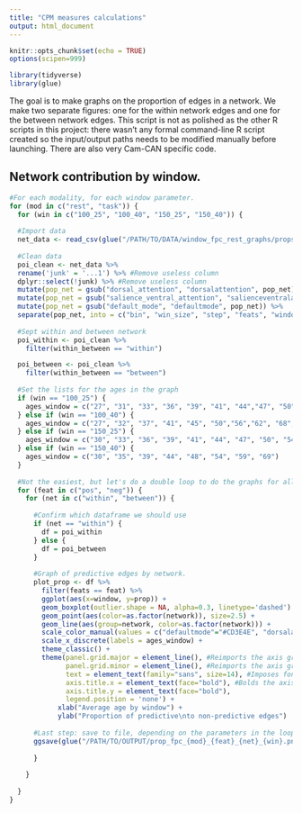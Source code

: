 ```yaml
---
title: "CPM measures calculations"
output: html_document
---
```


```r
knitr::opts_chunk$set(echo = TRUE)
options(scipen=999)
```

```r
library(tidyverse)
library(glue)
```

The goal is to make graphs on the proportion of edges in a network. We make two separate figures: one for the within network edges and one for the between network edges. This script is not as polished as the other R scripts in this project: there wasn't any formal command-line R script created so the input/output paths needs to be modified manually before launching. There are also very Cam-CAN specific code.

## Network contribution by window.

```r
#For each modality, for each window parameter.
for (mod in c("rest", "task")) {
  for (win in c("100_25", "100_40", "150_25", "150_40")) {
  
  #Import data
  net_data <- read_csv(glue("/PATH/TO/DATA/window_fpc_rest_graphs/props_fpc_rest/{win}/prop_data_fpc_{mod}_{win}.csv"))
  
  #Clean data
  poi_clean <- net_data %>%
  rename('junk' = '...1') %>% #Remove useless column
  dplyr::select(!junk) %>% #Remove useless column
  mutate(pop_net = gsub("dorsal_attention", "dorsalattention", pop_net)) %>% #Change naming of some networks
  mutate(pop_net = gsub("salience_ventral_attention", "salienceventralattention", pop_net)) %>%
  mutate(pop_net = gsub("default_mode", "defaultmode", pop_net)) %>%
  separate(pop_net, into = c("bin", "win_size", "step", "feats", "window", "metric", "mod", "network", "within_between"), sep = "_") #Split naming scheme in different columns
  
  #Sept within and between network
  poi_within <- poi_clean %>%
    filter(within_between == "within")

  poi_between <- poi_clean %>%
    filter(within_between == "between")
  
  #Set the lists for the ages in the graph
  if (win == "100_25") {
    ages_window = c("27", "31", "33", "36", "39", "41", "44","47", "50", "53", "57", "61", "65", "69", "75")
  } else if (win == "100_40") {
    ages_window = c("27", "32", "37", "41", "45", "50","56","62", "68", "76")
  } else if (win == "150_25") {
    ages_window = c("30", "33", "36", "39", "41", "44", "47", "50", "54", "57", "61", "65", "70")
  } else if (win == "150_40") {
    ages_window = c("30", "35", "39", "44", "48", "54", "59", "69")
  }
  
  #Not the easiest, but let's do a double loop to do the graphs for all the 
  for (feat in c("pos", "neg")) {
    for (net in c("within", "between")) {
      
      #Confirm which dataframe we should use
      if (net == "within") {
        df = poi_within
      } else {
        df = poi_between
      }
      
      #Graph of predictive edges by network.
      plot_prop <- df %>%
        filter(feats == feat) %>%
        ggplot(aes(x=window, y=prop)) +
        geom_boxplot(outlier.shape = NA, alpha=0.3, linetype='dashed') + 
        geom_point(aes(color=as.factor(network)), size=2.5) +
        geom_line(aes(group=network, color=as.factor(network))) +
        scale_color_manual(values = c("defaultmode"="#CD3E4E", "dorsalattention"="#00760E", "frontoparietal"="#E69422", "limbic"="#C2B280", "salienceventralattention"="#C43AFA", "somatomotor"="#4682B4", "visual"="#781286"), labels=c("Default mode", "Dorsal attention", "Frontoparietal", "Limbic", "Salience/Ventral attention", "Somatomotor", "Visual"), name = "Networks") +
        scale_x_discrete(labels = ages_window) +
        theme_classic() +
        theme(panel.grid.major = element_line(), #Reimports the axis grid (1/2)
              panel.grid.minor = element_line(), #Reimports the axis gris (1/2)
              text = element_text(family="sans", size=14), #Imposes font family and size
              axis.title.x = element_text(face="bold"), #Bolds the axis title
              axis.title.y = element_text(face="bold"),
              legend.position = 'none') +
            xlab("Average age by window") +
            ylab("Proportion of predictive\nto non-predictive edges")
      
      #Last step: save to file, depending on the parameters in the loop
      ggsave(glue("/PATH/TO/OUTPUT/prop_fpc_{mod}_{feat}_{net}_{win}.png"), plot=plot_prop, width=12, height=8, units='cm', dpi=500)
      
      }
    
    }
  
  }
}
```






















